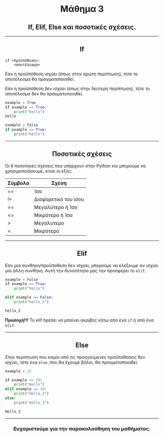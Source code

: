 <h1 style="text-align: center;"> Μάθημα 3 </h1>

<h2 style="text-align: center;"> If, Elif, Else και ποσοτικές σχέσεις.</h2>

---

<h2 style="text-align: center;">If</h2>

```
if <προϋπόθεση>:
    <αποτέλεσμα>
```

Εάν η προϋπόθεση ισχύει (όπως στην πρώτη περίπτωση), τότε το αποτέλεσμα θα πραγματοποιηθεί. 

Εάν η προϋπόθεση δεν ισχύει (όπως στην δεύτερη περίπτωση), τότε το αποτέλεσμα δεν θα πραγματοποιηθεί. 

```python
example = True
if example == True:
    print("hello")
hello

example = False
if example == True:
    print("hello")


```

---

<h2 style="text-align: center;"> Ποσοτικές σχέσεις </h2>

Οι 6 ποσοτηκές σχέσεις που υπάρχουν στην Python και μπορούμε να χρησιμοποιήσουμε, είναι οι εξής:

|Σύμβολο|Σχέση
|-------|------|
|==|Ίσο|
|!=|Διαφορετικό του ίσου|
|>=|Μεγαλύτερο ή Ίσο|
|<=|Μικρότερο ή Ίσο|
|>|Μεγαλυτερο|
|<|Μικρότερο|

---

<h2 style="text-align: center;">Elif</h2>

Εάν μία συνθήκη/προϋποθεση δεν ισχύει, μπορούμε να ελέξουμε αν ισχύει μία άλλη συνθήκη.
Αυτή την δυνατότητα μας την προσφέρει το ```elif```.


```python
example = False
if example == True:
    print("hello")

elif example == False:
    print("hello_2")

hello_2

```
**Προσοχή!!!** Το elif πρέπει να μπαίνει ακριβός κάτω από ένα ```if``` ή από ένα ```elif```. 

---

<h2 style="text-align: center;"> Else </h2>

Στην περίπτωση που καμία από τις προηγούμενες προϋποθέσεις δεν ισχύει, τότε ένα ```else``` ,που θα έχουμε βάλει, θα πραγματοποιηθεί.

```python
example = 15

if example <= 10:
    print("Hello")
elif example == 10:
    print("Hello_2")
else:
    print("Hello_3")

Hello_3
```

---

<h3 style="text-align: center;"> Ευχαριστούμε για την παρακολούθηση του μαθήματος. </h3>
